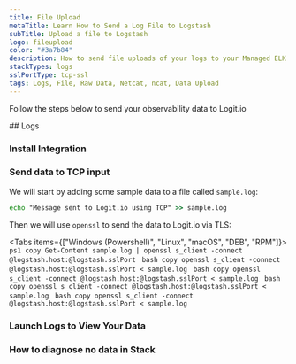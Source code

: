 ```yaml
---
title: File Upload
metaTitle: Learn How to Send a Log File to Logstash
subTitle: Upload a file to Logstash
logo: fileupload
color: "#3a7b84"
description: How to send file uploads of your logs to your Managed ELK Logstash instance. Simplify sending log data with Logit.io's data source configuration examples.
stackTypes: logs
sslPortType: tcp-ssl
tags: Logs, File, Raw Data, Netcat, ncat, Data Upload
---
```


Follow the steps below to send your observability data to Logit.io

<Steps>
  ## Logs
  
  ### Install Integration

  <InstallIntegration/>
  
  ### Send data to TCP input

  We will start by adding some sample data to a file called `sample.log`:

  ```cmd copy
  echo "Message sent to Logit.io using TCP" >> sample.log
  ```

  Then we will use `openssl` to send the data to Logit.io via TLS:

  <Tabs items={["Windows (Powershell)", "Linux", "macOS", "DEB", "RPM"]}>
    <Tab>
      ```ps1 copy
      Get-Content sample.log | openssl s_client -connect @logstash.host:@logstash.sslPort
      ```
    </Tab>
    <Tab>
      ```bash copy
      openssl s_client -connect @logstash.host:@logstash.sslPort < sample.log
      ```
    </Tab>
    <Tab>
      ```bash copy
      openssl s_client -connect @logstash.host:@logstash.sslPort < sample.log
      ```
    </Tab>
    <Tab>
      ```bash copy
      openssl s_client -connect @logstash.host:@logstash.sslPort < sample.log
      ```
    </Tab>
    <Tab>
      ```bash copy
      openssl s_client -connect @logstash.host:@logstash.sslPort < sample.log
      ```
    </Tab>
  </Tabs>

  ### Launch Logs to View Your Data

  <LaunchVisualizer type="logs" />

  ### How to diagnose no data in Stack

  <DiagnoseNoData />

</Steps>